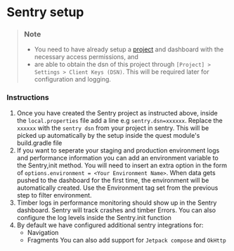 # Sentry setup

> ### Note
>
> * You need to have already setup a [project](https://docs.sentry.io/product/sentry-basics/integrate-frontend/create-new-project/) and dashboard with the necessary access permissions, and
> * are able to obtain the dsn of this project through `[Project] > Settings > Client Keys (DSN)`. This will be required later for configuration and logging.


### Instructions

1.  Once you have created the Sentry project as instructed above, inside the `local.properties` file add a line e.g
    `sentry.dsn=xxxxxx`. Replace the `xxxxxx` with the `sentry dsn` from your project in sentry. This will be picked up 
    automatically by the setup inside the quest module's build.gradle file
2.  If you want to seperate your staging and production environment logs and performance information you can add an environment variable 
    to the Sentry,init method. You will need to insert an extra option in the form of `options.environment = <Your Environment Name>`. When 
    data gets pushed to the dashboard for the first time, the environment will be automatically created. Use the Environment tag set from the previous step to filter environment.
3.  Timber logs in performance monitoring should show up in the Sentry dashboard. Sentry will track crashes and timber Errors. You can also
    configure the log levels inside the Sentry.init function
4.  By default we have configured additional sentry integrations for:
    - Navigation
    - Fragments
    You can also add support for `Jetpack compose` and `OkHttp`

